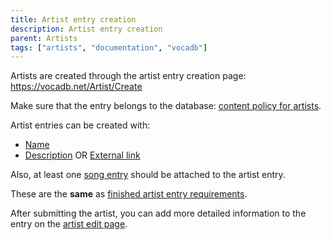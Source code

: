 ---
title: Artist entry creation
description: Artist entry creation
parent: Artists
tags: ["artists", "documentation", "vocadb"]
---


<Navigation />

Artists are created through the artist entry creation page: https://vocadb.net/Artist/Create

Make sure that the entry belongs to the database: [content policy for artists](/docs/other-guidelines/content-policy#artists).

Artist entries can be created with:

- [Name](/docs/artists/artist-entry-editing#tab-basic-info)
- [Description](/docs/artists/artist-entry-editing#artist-description) OR [External link](/docs/artists/artist-entry-editing#external-links)

Also, at least one [song entry](/docs/songs/song-entry-creation) should be attached to the artist entry.

These are the **same** as [finished artist entry requirements](/docs/artists/artist-entry-editing#finished-artist-entry-requirements).

After submitting the artist, you can add more detailed information to the entry on the [artist edit page](/docs/artists/artist-entry-editing).
